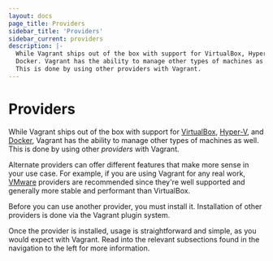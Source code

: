 ```yaml
---
layout: docs
page_title: Providers
sidebar_title: 'Providers'
sidebar_current: providers
description: |-
  While Vagrant ships out of the box with support for VirtualBox, Hyper-V, and
  Docker. Vagrant has the ability to manage other types of machines as well.
  This is done by using other providers with Vagrant.
---
```


# Providers

While Vagrant ships out of the box with support for [VirtualBox](https://www.virtualbox.org),
[Hyper-V](https://www.microsoft.com/hyper-v), and [Docker](https://www.docker.io),
Vagrant has the ability to manage other types of machines as well. This is done
by using other _providers_ with Vagrant.

Alternate providers can offer different features that make more sense in your use case.
For example, if you are using Vagrant for any real work, [VMware](https://www.vmware.com)
providers are recommended since they're well supported and generally more
stable and performant than VirtualBox.

Before you can use another provider, you must install it. Installation of other providers
is done via the Vagrant plugin system.

Once the provider is installed, usage is straightforward and simple, as
you would expect with Vagrant. Read into the relevant subsections found in
the navigation to the left for more information.
